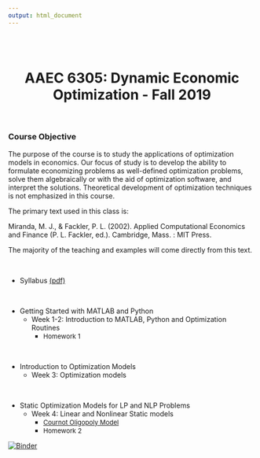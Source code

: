 ```yaml
---
output: html_document
---
```

<br>
<br>

<center>
# **AAEC 6305: Dynamic Economic Optimization** - Fall 2019  
</center>

<br>

### Course Objective

The purpose of the course is to study the applications of optimization models in economics.  Our focus of study is to develop the ability to formulate economizing problems as well-defined optimization problems, solve them algebraically or with the aid of optimization software, and interpret the solutions.  Theoretical development of optimization techniques is not emphasized in this course. 

The primary text used in this class is:

Miranda, M. J., & Fackler, P. L. (2002). Applied Computational Economics and Finance (P. L. Fackler, ed.). Cambridge, Mass. : MIT Press.

The majority of the teaching and examples will come directly from this text.

<br>

* Syllabus [(pdf)](pdf/Syllabus _AAEC6305_Fall2019.pdf)  

<br>

* Getting Started with MATLAB and Python
  *  Week 1-2: Introduction to MATLAB, Python and Optimization Routines
      *  <font size="2"> Homework 1 </font>
      
<br>

* Introduction to Optimization Models
  *  Week 3: Optimization models  
  
<br>

* Static Optimization Models for LP and NLP Problems
  *  Week 4: Linear and Nonlinear Static models
      * <a class="reference download internal" download="" href="Optim_Class_Fall2019/Cournot_oligopolist_problem.ipynb"><font size="2">Cournot Oligopoly Model</font></a>
      <!-- *   <a class="reference download internal" download="" href="Optim_Class_Fall2019/Broydens_Method.ipynb"><font size="2">Broyden's Method</font></a> -->
      *  <font size="2"> Homework 2 </font>
      
[![Binder](https://mybinder.org/badge_logo.svg)](https://mybinder.org/v2/gh/malooney/Dynamic_Economic_Optimization_Fall2019.git/master)


  
<br>
<br>
<br>
<br>
<br>
<br>
<br>
<br>
<br>
<br>
<br>
